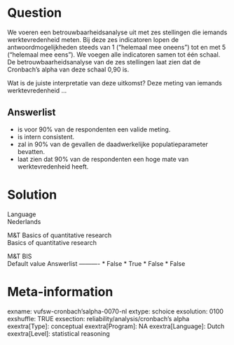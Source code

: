 Question
========
We voeren een betrouwbaarheidsanalyse uit met zes stellingen die iemands
werktevredenheid meten. Bij deze zes indicatoren lopen de
antwoordmogelijkheden steeds van 1 (“helemaal mee oneens”) tot en met 5
(“helemaal mee eens”). We voegen alle indicatoren samen tot één schaal.
De betrouwbaarheidsanalyse van de zes stellingen laat zien dat de
Cronbach’s alpha van deze schaal 0,90 is.  
  
Wat is de juiste interpretatie van deze uitkomst? Deze meting van
iemands werktevredenheid ...

Answerlist
----------
* is voor 90% van de respondenten een valide meting.
* is intern consistent.
* zal in 90% van de gevallen de daadwerkelijke populatieparameter
  bevatten.
* laat zien dat 90% van de respondenten een hoge mate van werktevredenheid
  heeft.

Solution
========











Language  
Nederlands

M&T Basics of quantitative research  
Basics of quantitative research

M&T BIS  
Default value
Answerlist
----------
* False
* True
* False
* False

Meta-information
================
exname: vufsw-cronbach'salpha-0070-nl
extype: schoice
exsolution: 0100
exshuffle: TRUE
exsection: reliability/analysis/cronbach's alpha
exextra[Type]: conceptual
exextra[Program]: NA
exextra[Language]: Dutch
exextra[Level]: statistical reasoning

